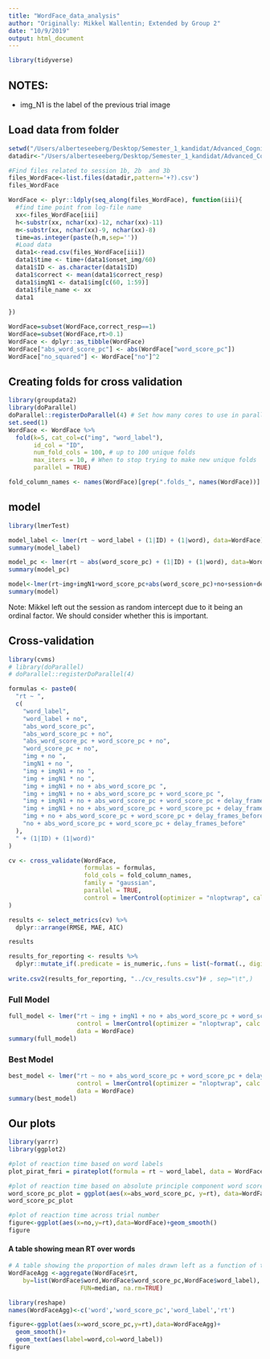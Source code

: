 ```yaml
---
title: "WordFace_data_analysis"
author: "Originally: Mikkel Wallentin; Extended by Group 2"
date: "10/9/2019"
output: html_document
---
```


```r
library(tidyverse)
```

## NOTES:

* img_N1 is the label of the previous trial image

## Load data from folder
```r
setwd("/Users/alberteseeberg/Desktop/Semester_1_kandidat/Advanced_Cognitive_Neuroscience/MEG-fMRI_assignment/Behavioral/faceWord_exp_data")
datadir<-"/Users/alberteseeberg/Desktop/Semester_1_kandidat/Advanced_Cognitive_Neuroscience/MEG-fMRI_assignment/Behavioral/faceWord_exp_data"

#Find files related to session 1b, 2b  and 3b
files_WordFace<-list.files(datadir,pattern='+?).csv')
files_WordFace

WordFace <- plyr::ldply(seq_along(files_WordFace), function(iii){
  #find time point from log-file name
  xx<-files_WordFace[iii]
  h<-substr(xx, nchar(xx)-12, nchar(xx)-11)
  m<-substr(xx, nchar(xx)-9, nchar(xx)-8)
  time=as.integer(paste(h,m,sep=''))
  #Load data
  data1<-read.csv(files_WordFace[iii])
  data1$time <- time+(data1$onset_img/60)
  data1$ID <- as.character(data1$ID)
  data1$correct <- mean(data1$correct_resp)
  data1$imgN1 <- data1$img[c(60, 1:59)]
  data1$file_name <- xx
  data1
  
})

WordFace=subset(WordFace,correct_resp==1)
WordFace=subset(WordFace,rt>0.1)
WordFace <- dplyr::as_tibble(WordFace)
WordFace["abs_word_score_pc"] <- abs(WordFace["word_score_pc"])
WordFace["no_squared"] <- WordFace["no"]^2


```



## Creating folds for cross validation

```r
library(groupdata2)
library(doParallel)
doParallel::registerDoParallel(4) # Set how many cores to use in parallel
set.seed(1)
WordFace <- WordFace %>% 
  fold(k=5, cat_col=c("img", "word_label"),
       id_col = "ID", 
       num_fold_cols = 100, # up to 100 unique folds 
       max_iters = 10, # When to stop trying to make new unique folds
       parallel = TRUE)

fold_column_names <- names(WordFace)[grep(".folds_", names(WordFace))]
```


## model

```r
library(lmerTest)

model_label <- lmer(rt ~ word_label + (1|ID) + (1|word), data=WordFace)
summary(model_label)

model_pc <- lmer(rt ~ abs(word_score_pc) + (1|ID) + (1|word), data=WordFace)
summary(model_pc)

model<-lmer(rt~img+imgN1+word_score_pc+abs(word_score_pc)+no+session+delay_frames_before+(1 | ID)+(1 | word), data=WordFace)
summary(model)
```

Note: Mikkel left out the session as random intercept due to it being an ordinal factor. We should consider whether this is important.

## Cross-validation

```r
library(cvms)
# library(doParallel)
# doParallel::registerDoParallel(4) 

formulas <- paste0(
  "rt ~ ",
  c(
    "word_label",
    "word_label + no",
    "abs_word_score_pc",
    "abs_word_score_pc + no",
    "abs_word_score_pc + word_score_pc + no",
    "word_score_pc + no",
    "img + no ",
    "imgN1 + no ",
    "img + imgN1 + no ",
    "img + imgN1 * no ",
    "img + imgN1 + no + abs_word_score_pc ",
    "img + imgN1 + no + abs_word_score_pc + word_score_pc ",
    "img + imgN1 + no + abs_word_score_pc + word_score_pc + delay_frames_before",
    "img + imgN1 + no + abs_word_score_pc + word_score_pc + delay_frames_before + session",
    "img + no + abs_word_score_pc + word_score_pc + delay_frames_before",
    "no + abs_word_score_pc + word_score_pc + delay_frames_before"
  ),
  " + (1|ID) + (1|word)"
)

cv <- cross_validate(WordFace, 
                     formulas = formulas,
                     fold_cols = fold_column_names,
                     family = "gaussian",
                     parallel = TRUE,
                     control = lmerControl(optimizer = "nloptwrap", calc.derivs = FALSE)
)

results <- select_metrics(cv) %>% 
  dplyr::arrange(RMSE, MAE, AIC)

results

results_for_reporting <- results %>% 
  dplyr::mutate_if(.predicate = is_numeric,.funs = list(~format(., digits=4)))
                
write.csv2(results_for_reporting, "../cv_results.csv")# , sep="\t",)

```


### Full Model
```r
full_model <- lmer("rt ~ img + imgN1 + no + abs_word_score_pc + word_score_pc + delay_frames_before + session + (1|ID) + (1|word)",
                   control = lmerControl(optimizer = "nloptwrap", calc.derivs = FALSE),
                   data = WordFace)
summary(full_model)
```

### Best Model
```r
best_model <- lmer("rt ~ no + abs_word_score_pc + word_score_pc + delay_frames_before + (1|ID) + (1|word)",
                   control = lmerControl(optimizer = "nloptwrap", calc.derivs = FALSE),
                   data = WordFace)
summary(best_model)
```


## Our plots

```r
library(yarrr)
library(ggplot2)

#plot of reaction time based on word labels
plot_pirat_fmri = pirateplot(formula = rt ~ word_label, data = WordFace, main = "Results", xlab = "Word Label",ylab="Reaction Time", ylim= c(0,1), theme=2, pal="info", avg.line.o=0.8, bar.f.o = .2, bean.b.o = .7, point.o = 0.3, point.pch = 1, back.col = "white")

#plot of reaction time based on absolute principle component word scores
word_score_pc_plot = ggplot(aes(x=abs_word_score_pc, y=rt), data=WordFace)+geom_smooth()
word_score_pc_plot

```

```r

#plot of reaction time across trial number
figure<-ggplot(aes(x=no,y=rt),data=WordFace)+geom_smooth()
figure


```

#### A table showing mean RT over words

```r

# A table showing the proportion of males drawn left as a function of the independent variables
WordFaceAgg <-aggregate(WordFace$rt,
    by=list(WordFace$word,WordFace$word_score_pc,WordFace$word_label),
                    FUN=median, na.rm=TRUE)

library(reshape)
names(WordFaceAgg)<-c('word','word_score_pc','word_label','rt')

figure<-ggplot(aes(x=word_score_pc,y=rt),data=WordFaceAgg)+
  geom_smooth()+
  geom_text(aes(label=word,col=word_label))
figure
```

